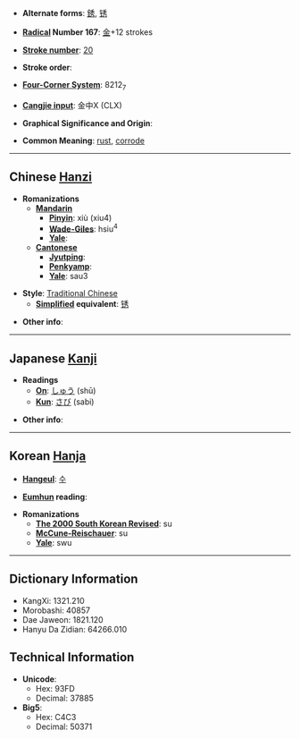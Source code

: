 * '''Alternate forms''': [[銹]], [[锈]]

* '''[[Wiktionary:Chinese radical index| Radical]] Number 167''': [[Wiktionary:Chinese radical index 金|金]]+12 strokes

* '''[[Wiktionary:Chinese total strokes index|Stroke number]]''': [[Wiktionary:Chinese total strokes index 20|20]]

* '''Stroke order''': 

* '''[[Wiktionary:Chinese four corner index|Four-Corner System]]''': 8212<sub>7</sub>

* '''[[Wiktionary:Chinese Cangjie index|Cangjie input]]''': 金中X (CLX)

* '''Graphical Significance and Origin''': 

* '''Common Meaning''': [[rust]], [[corrode]]

----

== Chinese [[Hanzi]] ==

* '''Romanizations'''
** '''[[Mandarin]]'''
*** '''[[Pinyin]]''': xiù (xiu4)
*** '''[[Wade-Giles]]''': hsiu<sup>4</sup>
*** '''[[Yale]]''': 
** '''[[Cantonese]]'''
*** '''[[Jyutping]]''':
*** '''[[Penkyamp]]''': 
*** '''[[Yale]]''': sau3

* '''Style''': [[Traditional Chinese]] 
** '''[[Simplified Chinese|Simplified]] equivalent''': [[锈]]

* '''Other info''': 

----

== Japanese [[Kanji]] ==

* '''Readings'''
** '''[[On]]''': [[しゅう]] (shū)
** '''[[Kun]]''': [[さび]] (sabi)

* '''Other info''':  

----

== Korean [[Hanja]] ==

* '''[[Hangeul]]''': [[수]]

* '''[[Eumhun]] reading''': 

* '''Romanizations'''
** '''[[The 2000 South Korean Revised Romanization|The 2000 South Korean Revised]]''': su
** '''[[McCune-Reischauer]]''': su
** '''[[Yale]]''': swu

----

== Dictionary Information ==

* KangXi: 1321.210
* Morobashi: 40857
* Dae Jaweon: 1821.120
* Hanyu Da Zidian: 64266.010

== Technical Information ==

* '''Unicode''':
** Hex: 93FD
** Decimal: 37885
* '''Big5''':
** Hex: C4C3
** Decimal: 50371